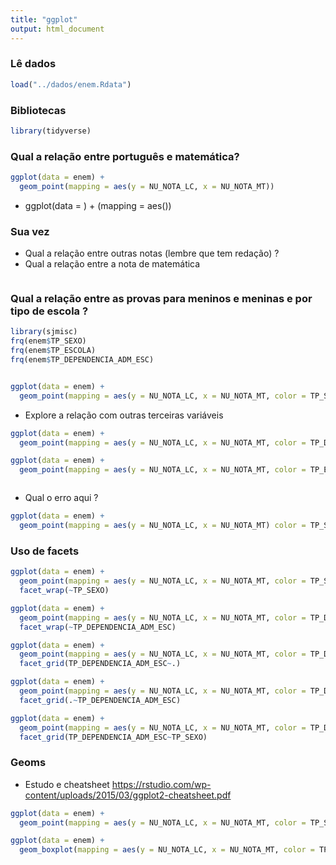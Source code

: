 ```yaml
---
title: "ggplot"
output: html_document
---
```


### Lê dados
```r
load("../dados/enem.Rdata")
```

### Bibliotecas
```r
library(tidyverse)
```

### Qual a relação entre português e matemática?
```r

ggplot(data = enem) + 
  geom_point(mapping = aes(y = NU_NOTA_LC, x = NU_NOTA_MT))
```


* ggplot(data = <DATA>) +
  <GEOM_FUNCTION>(mapping = aes(<MAPPINGS>))


### Sua vez
* Qual a relação entre outras notas (lembre que tem redação) ? 
* Qual a relação entre a nota de matemática

```r


```


### Qual a relação entre as provas para meninos e meninas e por tipo de escola ?
```r
library(sjmisc)
frq(enem$TP_SEXO)
frq(enem$TP_ESCOLA)
frq(enem$TP_DEPENDENCIA_ADM_ESC)



```

```r

ggplot(data = enem) + 
  geom_point(mapping = aes(y = NU_NOTA_LC, x = NU_NOTA_MT, color = TP_SEXO))

```

* Explore a relação com outras terceiras variáveis
```r

ggplot(data = enem) + 
  geom_point(mapping = aes(y = NU_NOTA_LC, x = NU_NOTA_MT, color = TP_DEPENDENCIA_ADM_ESC))

ggplot(data = enem) + 
  geom_point(mapping = aes(y = NU_NOTA_LC, x = NU_NOTA_MT, color = TP_ESCOLA))



```
* Qual o erro aqui ?
```r

ggplot(data = enem) + 
  geom_point(mapping = aes(y = NU_NOTA_LC, x = NU_NOTA_MT) color = TP_SEXO))

```


### Uso de facets
```r
ggplot(data = enem) + 
  geom_point(mapping = aes(y = NU_NOTA_LC, x = NU_NOTA_MT, color = TP_SEXO)) +
  facet_wrap(~TP_SEXO)

ggplot(data = enem) + 
  geom_point(mapping = aes(y = NU_NOTA_LC, x = NU_NOTA_MT, color = TP_DEPENDENCIA_ADM_ESC)) +
  facet_wrap(~TP_DEPENDENCIA_ADM_ESC)

ggplot(data = enem) + 
  geom_point(mapping = aes(y = NU_NOTA_LC, x = NU_NOTA_MT, color = TP_DEPENDENCIA_ADM_ESC)) +
  facet_grid(TP_DEPENDENCIA_ADM_ESC~.)

ggplot(data = enem) + 
  geom_point(mapping = aes(y = NU_NOTA_LC, x = NU_NOTA_MT, color = TP_DEPENDENCIA_ADM_ESC)) +
  facet_grid(.~TP_DEPENDENCIA_ADM_ESC)

ggplot(data = enem) + 
  geom_point(mapping = aes(y = NU_NOTA_LC, x = NU_NOTA_MT, color = TP_DEPENDENCIA_ADM_ESC)) +
  facet_grid(TP_DEPENDENCIA_ADM_ESC~TP_SEXO)

```
### Geoms
* Estudo e cheatsheet
<https://rstudio.com/wp-content/uploads/2015/03/ggplot2-cheatsheet.pdf>

```r
ggplot(data = enem) + 
  geom_point(mapping = aes(y = NU_NOTA_LC, x = NU_NOTA_MT, color = TP_SEXO))

ggplot(data = enem) + 
  geom_boxplot(mapping = aes(y = NU_NOTA_LC, x = NU_NOTA_MT, color = TP_SEXO))
```

